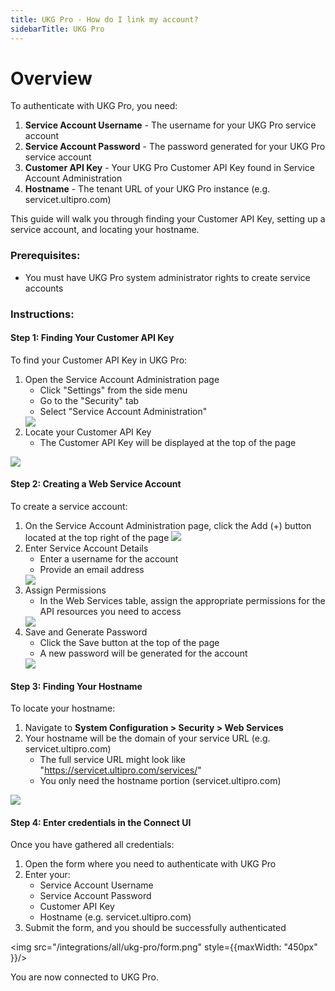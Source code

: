 ```yaml
---
title: UKG Pro - How do I link my account?
sidebarTitle: UKG Pro
---
```


# Overview

To authenticate with UKG Pro, you need:
1. **Service Account Username** - The username for your UKG Pro service account
2. **Service Account Password** - The password generated for your UKG Pro service account
3. **Customer API Key** - Your UKG Pro Customer API Key found in Service Account Administration
4. **Hostname** - The tenant URL of your UKG Pro instance (e.g. servicet.ultipro.com)

This guide will walk you through finding your Customer API Key, setting up a service account, and locating your hostname.

### Prerequisites:

- You must have UKG Pro system administrator rights to create service accounts

### Instructions:

#### Step 1: Finding Your Customer API Key

To find your Customer API Key in UKG Pro:

1. Open the Service Account Administration page
   - Click "Settings" from the side menu
   - Go to the "Security" tab
   - Select "Service Account Administration"
   <img src="/integrations/all/ukg-pro/service-account-tab.png"/>
2. Locate your Customer API Key
   - The Customer API Key will be displayed at the top of the page

<img src="/integrations/all/ukg-pro/service-account.png"/>

#### Step 2: Creating a Web Service Account

To create a service account:

1. On the Service Account Administration page, click the Add (+) button located at the top right of the page
   <img src="/integrations/all/ukg-pro/add-service-account.png"/>
2. Enter Service Account Details
   - Enter a username for the account
   - Provide an email address
   <img src="/integrations/all/ukg-pro/service-account-details.png"/>
3. Assign Permissions
   - In the Web Services table, assign the appropriate permissions for the API resources you need to access
   <img src="/integrations/all/ukg-pro/service-account-permissions.png"/>
4. Save and Generate Password
   - Click the Save button at the top of the page
   - A new password will be generated for the account
   <img src="/integrations/all/ukg-pro/generate-password.png"/>

#### Step 3: Finding Your Hostname

To locate your hostname:
1. Navigate to **System Configuration > Security > Web Services**
2. Your hostname will be the domain of your service URL (e.g. servicet.ultipro.com)
   - The full service URL might look like "https://servicet.ultipro.com/services/"
   - You only need the hostname portion (servicet.ultipro.com)

<img src="/integrations/all/ukg-pro/web-services.png"/>

#### Step 4: Enter credentials in the Connect UI

Once you have gathered all credentials:
1. Open the form where you need to authenticate with UKG Pro
2. Enter your:
   - Service Account Username
   - Service Account Password
   - Customer API Key
   - Hostname (e.g. servicet.ultipro.com)
3. Submit the form, and you should be successfully authenticated

<img src="/integrations/all/ukg-pro/form.png" style={{maxWidth: "450px" }}/>

You are now connected to UKG Pro.
